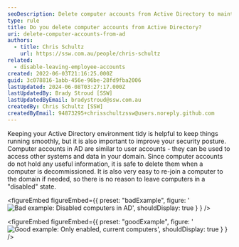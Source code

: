 ```yaml
---
seoDescription: Delete computer accounts from Active Directory to maintain a secure and tidy environment by removing decommissioned devices and improving domain access control.
type: rule
title: Do you delete computer accounts from Active Directory?
uri: delete-computer-accounts-from-ad
authors:
  - title: Chris Schultz
    url: https://ssw.com.au/people/chris-schultz
related:
  - disable-leaving-employee-accounts
created: 2022-06-03T21:16:25.000Z
guid: 3c078816-1abb-456e-96be-28fd9fba2006
lastUpdated: 2024-06-08T03:27:17.000Z
lastUpdatedBy: Brady Stroud [SSW]
lastUpdatedByEmail: bradystroud@ssw.com.au
createdBy: Chris Schultz [SSW]
createdByEmail: 94873295+chrisschultzssw@users.noreply.github.com
---
```


Keeping your Active Directory environment tidy is helpful to keep things running smoothly, but it is also important to improve your security posture.
Computer accounts in AD are similar to user accounts - they can be used to access other systems and data in your domain. Since computer accounts do not hold any useful information, it is safe to delete them when a computer is decommissioned. It is also very easy to re-join a computer to the domain if needed, so there is no reason to leave computers in a "disabled" state.

<figureEmbed figureEmbed={{
  preset: "badExample",
  figure: '![Bad example: Disabled computers in AD](/uploads/rules/delete-computer-accounts-from-ad/disabled-pcs.png)',
  shouldDisplay: true
} } />


<figureEmbed figureEmbed={{
  preset: "goodExample",
  figure: '![Good example: Only enabled, current computers](/uploads/rules/delete-computer-accounts-from-ad/enabled-pcs.png)',
  shouldDisplay: true
} } />
